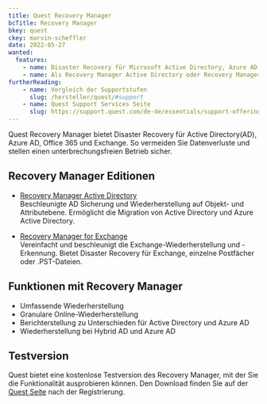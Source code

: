 ```yaml
---
title: Quest Recovery Manager
bcTitle: Recovery Manager
bkey: quest
ckey: marvin-scheffler
date: 2022-05-27
wanted:
  features:
    - name: Disaster Recovery für Microsoft Active Directory, Azure AD, Office 365 und Exchange
    - name: Als Recovery Manager Active Directory oder Recovery Manager for Exchange
furtherReading:
    - name: Vergleich der Supportstufen
      slug: /hersteller/quest/#support
    - name: Quest Support Services Seite
      slug: https://support.quest.com/de-de/essentials/support-offerings#tab2
---
```




<Intro>

Quest Recovery Manager bietet Disaster Recovery für Active Directory(AD), Azure AD, Office 365 und Exchange. So vermeiden Sie Datenverluste und stellen einen unterbrechungsfreien Betrieb sicher.

</Intro>

<TOC />



## Recovery Manager Editionen

<ArrowList>

- [Recovery Manager Active Directory](/hersteller/quest/recovery-manager/active-directory/)<br />
Beschleunigte AD Sicherung und Wiederherstellung auf Objekt- und Attributebene. Ermöglicht die Migration von Active Directory und Azure Active Directory.

- [Recovery Manager for Exchange](/hersteller/quest/recovery-manager/exchange/)<br />
Vereinfacht und beschleunigt die Exchange-Wiederherstellung und -Erkennung. Bietet Disaster Recovery für Exchange, einzelne Postfächer oder .PST-Dateien.

</ArrowList>


## Funktionen mit Recovery Manager

- Umfassende Wiederherstellung
- Granulare Online-Wiederherstellung
- Berichterstellung zu Unterschieden für Active Directory und Azure AD
- Wiederherstellung bei Hybrid AD und Azure AD

## Testversion

Quest bietet eine kostenlose Testversion des Recovery Manager, mit der Sie die Funktionalität ausprobieren können. Den Download finden Sie auf der [Quest Seite](https://www.quest.com/de-de/register/54777/) nach der Registrierung.
